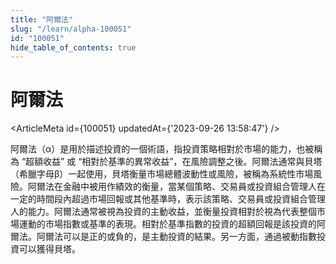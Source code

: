 ```yaml
---
title: "阿爾法"
slug: "/learn/alpha-100051"
id: "100051"
hide_table_of_contents: true
---
```



# 阿爾法

<ArticleMeta id={100051} updatedAt={'2023-09-26 13:58:47'} />
<div className='border-solid border-b border-t-0 my-4 border-[var(--ifm-color-gray-300)]' />

阿爾法（α）是用於描述投資的一個術語，指投資策略相對於市場的能力，也被稱為 “超額收益” 或 “相對於基準的異常收益”，在風險調整之後。阿爾法通常與貝塔（希臘字母β）一起使用，貝塔衡量市場總體波動性或風險，被稱為系統性市場風險。阿爾法在金融中被用作績效的衡量，當某個策略、交易員或投資組合管理人在一定的時間段內超過市場回報或其他基準時，表示該策略、交易員或投資組合管理人的能力。阿爾法通常被視為投資的主動收益，並衡量投資相對於視為代表整個市場運動的市場指數或基準的表現。相對於基準指數的投資的超額回報是該投資的阿爾法。阿爾法可以是正的或負的，是主動投資的結果。另一方面，通過被動指數投資可以獲得貝塔。
